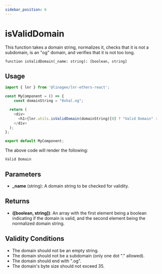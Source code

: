 ```yaml
---
sidebar_position: 6
---
```


# isValidDomain

This function takes a domain string, normalizes it, checks that it is not a subdomain, is an "og" domain, and verifies that it is not too long.

```
function isValidDomain(_name: string): [boolean, string]
```

## Usage

```typescript jsx title="MyComponent.tsx"
import { lnr } from '@linagee/lnr-ethers-react';

const MyComponent = () => {
    const domainString = "0xhal.og";

  return (
    <div>
      <h1>{lnr.utils.isValidDomain(domainString)[0] ? "Valid Domain" : "Invalid Domain"}</h1>
    </div>
  );
};

export default MyComponent;
```

The above code will render the following:

```
Valid Domain
```

## Parameters

- **_name** (string): A domain string to be checked for validity.

## Returns

- **([boolean, string])**: An array with the first element being a boolean indicating if the domain is valid, and the second element being the normalized domain string.

## Validity Conditions

- The domain should not be an empty string.
- The domain should not be a subdomain (only one dot "." allowed).
- The domain should end with ".og".
- The domain's byte size should not exceed 35.
